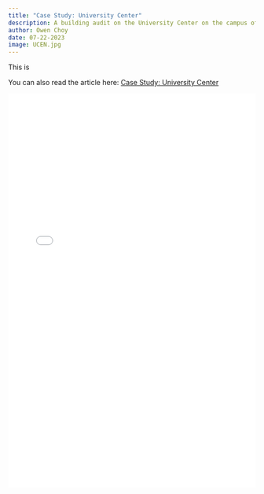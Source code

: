 ```yaml
---
title: "Case Study: University Center"
description: A building audit on the University Center on the campus of UC Santa Barbara.
author: Owen Choy
date: 07-22-2023
image: UCEN.jpg
---
```


This is

You can also read the article here: [Case Study: University Center](https://doi.org/10.21973/N3DW9D)

![](University%20Center%20Building%20Audit.pdf){fig-align="center" width="100%" height="800px"}
